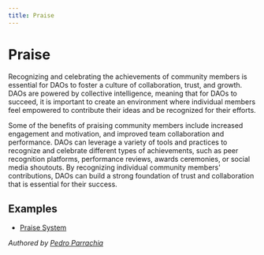 ```yaml
---
title: Praise
---
```


# Praise

Recognizing and celebrating the achievements of community members is essential for DAOs to foster a culture of collaboration, trust, and growth. DAOs are powered by collective intelligence, meaning that for DAOs to succeed, it is important to create an environment where individual members feel empowered to contribute their ideas and be recognized for their efforts.

Some of the benefits of praising community members include increased engagement and motivation, and improved team collaboration and performance. DAOs can leverage a variety of tools and practices to recognize and celebrate different types of achievements, such as peer recognition platforms, performance reviews, awards ceremonies, or social media shoutouts. By recognizing individual community members' contributions, DAOs can build a strong foundation of trust and collaboration that is essential for their success.

## Examples

- [Praise System](https://givepraise.xyz/)

*Authored by [Pedro Parrachia](https://x.com/parrachia)*
